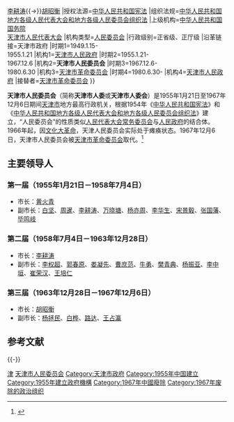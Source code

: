 {{Infobox PRCG
|机构名称=天津市人民委员会
|标志1=National Emblem of the People's Republic of China.svg
|职位1=[[天津市市长|市长]]
|人员1=[[黄火青|黄火青]]{{→}}[[李耕涛|李耕涛]]{{→}}[[胡昭衡|胡昭衡]]
|授权法源=[[s:中华人民共和国宪法/1954年|中华人民共和国宪法]]
|组织法规=[[s:中华人民共和国地方各级人民代表大会和地方各级人民委员会组织法|中华人民共和国地方各级人民代表大会和地方各级人民委员会组织法]]
|上级机构=[[中华人民共和国国务院|中华人民共和国国务院]]<br>[[天津市人民代表大会|天津市人民代表大会]]
|机构类型=[[人民委员会|人民委员会]]
|行政级别=正省级、正厅级
|沿革链接=天津市政府
|时期1=1949.1.15-<br>1955.1.21
|机构1=[[天津市人民政府|天津市人民政府]]
|时期2=1955.1.21-<br>1967.12.6
|机构2='''天津市人民委员会'''
|时期3=1967.12.6-<br>1980.6.30
|机构3=[[天津市革命委员会|天津市革命委员会]]
|时期4=1980.6.30-
|机构4=[[天津市人民政府|天津市人民政府]]
|接替者=[[天津市革命委员会|天津市革命委员会]]
}}

'''天津市人民委员会'''（简称'''天津市人委'''或'''天津市人委会'''）是1955年1月21日至1967年12月6日期间[[天津市|天津市]]地方最高行政机关，根据1954年《[[s:中华人民共和国宪法/1954年|中华人民共和国宪法]]》和《[[s:中华人民共和国地方各级人民代表大会和地方各级人民委员会组织法|中华人民共和国地方各级人民代表大会和地方各级人民委员会组织法]]》建立，“人民委员会”的性质类似[[人民代表大会常务委员会|人民代表大会常务委员会]]与[[人民政府|人民政府]]的结合体。1966年起，因[[文化大革命|文化大革命]]，天津人民委员会实际处于瘫痪状态。1967年12月6日，天津市人民委员会被[[天津市革命委员会|天津市革命委员会]]取代。<ref>{{Cite book|title=中华人民共和国职官志|author=何虎生, 李耀东, 向常福主编|publisher=中国社会出版社|year=2003|isbn=9787800883934|location=北京|pages=}}</ref>

== 主要领导人 ==
=== 第一届（1955年1月21日－1958年7月4日） ===
* 市长：[[黄火青|黄火青]]
* 副市长：[[白坚|白坚]]、[[周叔弢|周暹]]、[[李耕涛|李耕涛]]、[[万晓塘|万晓塘]]、[[杨亦周|杨亦周]]、[[李华生|李华生]]、[[宋景毅|宋景毅]]、[[张国藩|张国藩]]、[[毕鸣岐|毕鸣岐]]

=== 第二届（1958年7月4日－1963年12月28日） ===
* 市长：[[李耕涛|李耕涛]]
* 副市长：[[李权超|李权超]]、[[郭春原|郭春原]]、[[娄凝先|娄凝先]]、[[曹庶范|曹庶范]]、[[牛勇|牛勇]]、[[樊青典|樊青典]]、[[杨振亚_(1910年)|杨振亚]]、[[李中垣|李中垣]]、[[崔荣汉|崔荣汉]]、[[王培仁_(1916年)|王培仁]]

=== 第三届（1963年12月28日－1967年12月6日） ===
*市长：[[胡昭衡|胡昭衡]]
*副市长：[[杨拯民|杨拯民]]、[[白桦_(天津市副市长)|白桦]]、[[路达_(天津市副市长)|路达]]、[[王占瀛|王占瀛]]

== 参考文献 ==
{{Reflist}}

{{-}}
{{Serial|先前機關|[[天津市人民政府|天津市人民政府]]|[[天津市|天津市]][[最高行政机关|最高行政机关]]<br />1955年－1967年|後繼機關|[[天津市革命委员会|天津市革命委员会]]}}
{{天津市市长|nocat}}

[[Category:中华人民共和国省级人民委员会|津]]
[[Category:天津市人民委员会|]]
[[Category:天津市政府|Category:天津市政府]]
[[Category:1955年中国建立|Category:1955年中国建立]]
[[Category:1955年建立政府機構|Category:1955年建立政府機構]]
[[Category:1967年中國廢除|Category:1967年中國廢除]]
[[Category:1967年废除的政治组织|Category:1967年废除的政治组织]]